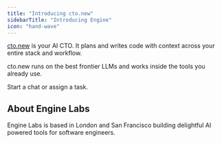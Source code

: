 ```yaml
---
title: "Introducing cto.new"
sidebarTitle: "Introducing Engine"
icon: "hand-wave"
---
```


[cto.new](http://cto.new) is your AI CTO. It plans and writes code with context across your entire stack and workflow. 

cto.new runs on the best frontier LLMs and works inside the tools you already use.

Start a chat or assign a task.

## About Engine Labs

Engine Labs is based in London and San Francisco building delightful AI powered tools for software engineers.